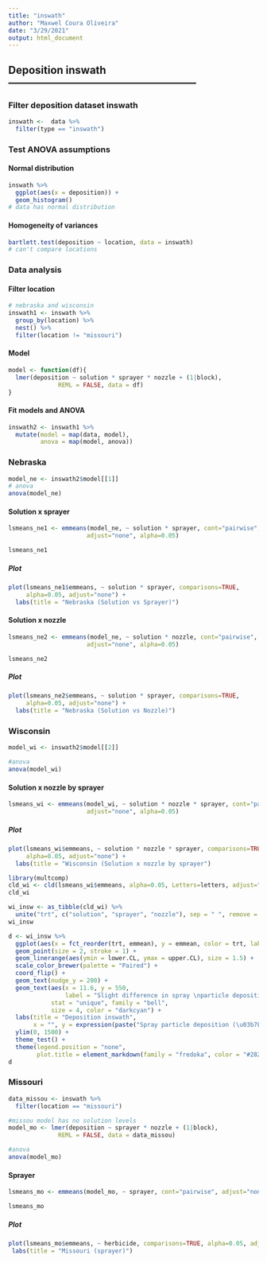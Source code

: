 ```yaml
---
title: "inswath"
author: "Maxwel Coura Oliveira"
date: "3/29/2021"
output: html_document
---
```



## Deposition inswath ------------------------------------------------------

### Filter deposition dataset inswath

```r
inswath <-  data %>% 
  filter(type == "inswath")
```

### Test ANOVA assumptions

#### Normal distribution

```r
inswath %>% 
  ggplot(aes(x = deposition)) +
  geom_histogram()
# data has normal distribution
```

#### Homogeneity of variances

```r
bartlett.test(deposition ~ location, data = inswath)
# can't compare locations
```


### Data analysis

#### Filter location

```r
# nebraska and wisconsin 
inswath1 <- inswath %>% 
  group_by(location) %>% 
  nest() %>% 
  filter(location != "missouri")
```

#### Model

```r
model <- function(df){
  lmer(deposition ~ solution * sprayer * nozzle + (1|block), 
              REML = FALSE, data = df)
}
```

#### Fit models and ANOVA

```r
inswath2 <- inswath1 %>% 
  mutate(model = map(data, model),
         anova = map(model, anova))
```



### Nebraska

```r
model_ne <- inswath2$model[[1]]
# anova
anova(model_ne)
```

#### Solution x sprayer 

```r
lsmeans_ne1 <- emmeans(model_ne, ~ solution * sprayer, cont="pairwise", 
                      adjust="none", alpha=0.05)

lsmeans_ne1
```

##### Plot

```r
plot(lsmeans_ne1$emmeans, ~ solution * sprayer, comparisons=TRUE, 
     alpha=0.05, adjust="none") +
  labs(title = "Nebraska (Solution vs Sprayer)")
```


#### Solution x nozzle 

```r
lsmeans_ne2 <- emmeans(model_ne, ~ solution * nozzle, cont="pairwise", 
                      adjust="none", alpha=0.05)

lsmeans_ne2
```

##### Plot

```r
plot(lsmeans_ne2$emmeans, ~ solution * sprayer, comparisons=TRUE, 
     alpha=0.05, adjust="none") +
  labs(title = "Nebraska (Solution vs Nozzle)")
```



### Wisconsin

```r
model_wi <- inswath2$model[[2]]

#anova
anova(model_wi)
```


#### Solution x nozzle by sprayer

```r
lsmeans_wi <- emmeans(model_wi, ~ solution * nozzle * sprayer, cont="pairwise", 
                      adjust="none", alpha=0.05)
```
##### Plot 

```r
plot(lsmeans_wi$emmeans, ~ solution * nozzle * sprayer, comparisons=TRUE, 
     alpha=0.05, adjust="none") +
  labs(title = "Wisconsin (Solution x nozzle by sprayer")
```


```r
library(multcomp)
cld_wi <- cld(lsmeans_wi$emmeans, alpha=0.05, Letters=letters, adjust="none", reversed = TRUE)
cld_wi
```


```r
wi_insw <- as_tibble(cld_wi) %>% 
  unite("trt", c("solution", "sprayer", "nozzle"), sep = " ", remove = FALSE)
wi_insw 
```

```r
d <- wi_insw %>% 
  ggplot(aes(x = fct_reorder(trt, emmean), y = emmean, color = trt, label = .group)) +
  geom_point(size = 2, stroke = 1) +
  geom_linerange(aes(ymin = lower.CL, ymax = upper.CL), size = 1.5) +
  scale_color_brewer(palette = "Paired") +
  coord_flip() +
  geom_text(nudge_y = 200) +
  geom_text(aes(x = 11.6, y = 550,
                label = "Slight difference in spray \nparticle deposition"),
            stat = "unique", family = "bell",
            size = 4, color = "darkcyan") +
  labs(title = "Deposition inswath",
       x = "", y = expression(paste("Spray particle deposition (\u03b7L/cm"^"2",")"))) +
  ylim(0, 1500) +
  theme_test() +
  theme(legend.position = "none",
        plot.title = element_markdown(family = "fredoka", color = "#282728")) 
d
```





### Missouri 

```r
data_missou <- inswath %>% 
  filter(location == "missouri")

#missou model has no solution levels
model_mo <- lmer(deposition ~ sprayer * nozzle + (1|block), 
              REML = FALSE, data = data_missou)

#anova
anova(model_mo)
```

#### Sprayer

```r
lsmeans_mo <- emmeans(model_mo, ~ sprayer, cont="pairwise", adjust="none", alpha=0.05)

lsmeans_mo
```

##### Plot

```r
plot(lsmeans_mo$emmeans, ~ herbicide, comparisons=TRUE, alpha=0.05, adjust="none") +
 labs(title = "Missouri (sprayer)")
```
